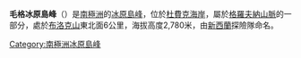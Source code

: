 {{coord|85|44|S|176|44|E|source:GNIS|display=title}}

'''毛格冰原島峰'''（{{lang-en|Mauger Nunatak}}）是[[南極洲|南極洲]]的[[冰原島峰|冰原島峰]]，位於[[杜費克海岸|杜費克海岸]]，屬於[[格羅夫納山脈|格羅夫納山脈]]的一部分，處於[[布洛克山|布洛克山]]東北面6公里，海拔高度2,780米，由[[新西蘭|新西蘭]]探險隊命名。

{{DEFAULTSORT:Mauger Nunatak}}
[[Category:南極洲冰原島峰|Category:南極洲冰原島峰]]


{{DufekCoast-geo-stub}}